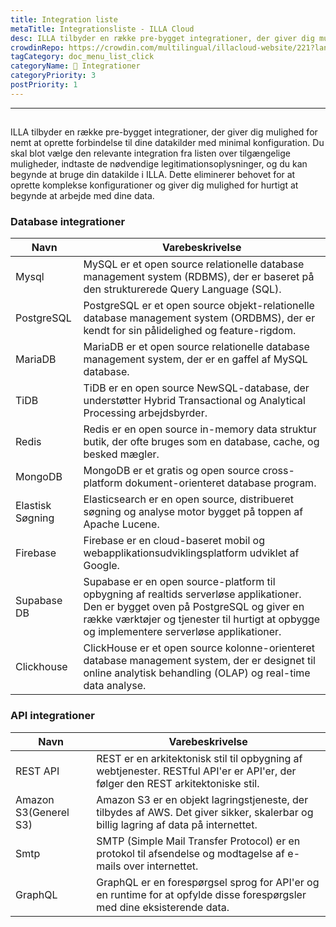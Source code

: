 ```yaml
---
title: Integration liste
metaTitle: Integrationsliste - ILLA Cloud
desc: ILLA tilbyder en række pre-bygget integrationer, der giver dig mulighed for nemt at oprette forbindelse til dine datakilder med minimal konfiguration
crowdinRepo: https://crowdin.com/multilingual/illacloud-website/221?languages=da&filter=basic&value=0
tagCategory: doc_menu_list_click
categoryName: 🔨 Integrationer
categoryPriority: 3
postPriority: 1
---
```


* * *

## <h2 hidden>Integrationsliste</h2>

ILLA tilbyder en række pre-bygget integrationer, der giver dig mulighed for nemt at oprette forbindelse til dine datakilder med minimal konfiguration. Du skal blot vælge den relevante integration fra listen over tilgængelige muligheder, indtaste de nødvendige legitimationsoplysninger, og du kan begynde at bruge din datakilde i ILLA. Dette eliminerer behovet for at oprette komplekse konfigurationer og giver dig mulighed for hurtigt at begynde at arbejde med dine data.

### Database integrationer

| Navn             | Varebeskrivelse                                                                                                                                                                                                                    |
| ---------------- | ---------------------------------------------------------------------------------------------------------------------------------------------------------------------------------------------------------------------------------- |
| Mysql            | MySQL er et open source relationelle database management system (RDBMS), der er baseret på den strukturerede Query Language (SQL).                                                                                                 |
| PostgreSQL       | PostgreSQL er et open source objekt-relationelle database management system (ORDBMS), der er kendt for sin pålidelighed og feature-rigdom.                                                                                         |
| MariaDB          | MariaDB er et open source relationelle database management system, der er en gaffel af MySQL database.                                                                                                                             |
| TiDB             | TiDB er en open source NewSQL-database, der understøtter Hybrid Transactional og Analytical Processing arbejdsbyrder.                                                                                                              |
| Redis            | Redis er en open source in-memory data struktur butik, der ofte bruges som en database, cache, og besked mægler.                                                                                                                   |
| MongoDB          | MongoDB er et gratis og open source cross-platform dokument-orienteret database program.                                                                                                                                           |
| Elastisk Søgning | Elasticsearch er en open source, distribueret søgning og analyse motor bygget på toppen af Apache Lucene.                                                                                                                          |
| Firebase         | Firebase er en cloud-baseret mobil og webapplikationsudviklingsplatform udviklet af Google.                                                                                                                                        |
| Supabase DB      | Supabase er en open source-platform til opbygning af realtids serverløse applikationer. Den er bygget oven på PostgreSQL og giver en række værktøjer og tjenester til hurtigt at opbygge og implementere serverløse applikationer. |
| Clickhouse       | ClickHouse er et open source kolonne-orienteret database management system, der er designet til online analytisk behandling (OLAP) og real-time data analyse.                                                                      |

### API integrationer

| Navn                  | Varebeskrivelse                                                                                                                     |
| --------------------- | ----------------------------------------------------------------------------------------------------------------------------------- |
| REST API              | REST er en arkitektonisk stil til opbygning af webtjenester. RESTful API'er er API'er, der følger den REST arkitektoniske stil.     |
| Amazon S3(Generel S3) | Amazon S3 er en objekt lagringstjeneste, der tilbydes af AWS. Det giver sikker, skalerbar og billig lagring af data på internettet. |
| Smtp                  | SMTP (Simple Mail Transfer Protocol) er en protokol til afsendelse og modtagelse af e-mails over internettet.                       |
| GraphQL               | GraphQL er en forespørgsel sprog for API'er og en runtime for at opfylde disse forespørgsler med dine eksisterende data.            |
